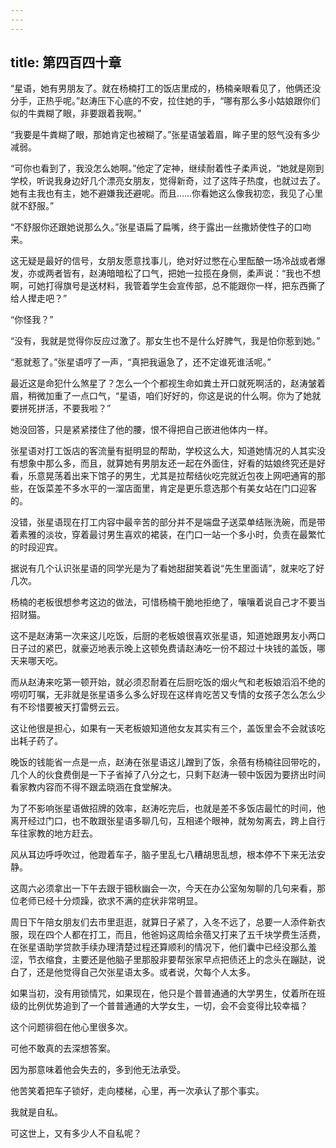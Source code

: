 ```yaml
---
---
---
```

title: 第四百四十章
---




“星语，她有男朋友了。就在杨楠打工的饭店里成的，杨楠亲眼看见了，他俩还没分手，正热乎呢。”赵涛压下心底的不安，拉住她的手，“哪有那么多小姑娘跟你们似的牛粪糊了眼，非要跟着我啊。”

“我要是牛粪糊了眼，那她肯定也被糊了。”张星语皱着眉，眸子里的怒气没有多少减弱。

“可你也看到了，我没怎么她啊。”他定了定神，继续耐着性子柔声说，“她就是刚到学校，听说我身边好几个漂亮女朋友，觉得新奇，过了这阵子热度，也就过去了。她有主我也有主，她不避嫌我还避呢。而且……你看她这么像我初恋，我见了心里就不舒服。”

“不舒服你还跟她说那么久。”张星语扁了扁嘴，终于露出一丝撒娇使性子的口吻来。

这无疑是最好的信号，女朋友愿意找事儿，绝对好过憋在心里酝酿一场冷战或者爆发，亦或两者皆有，赵涛暗暗松了口气，把她一拉揽在身侧，柔声说：“我也不想啊，可她打得旗号是送材料，我管着学生会宣传部，总不能跟你一样，把东西撕了给人撵走吧？”

“你怪我？”

“没有，我就是觉得你反应过激了。那女生也不是什么好脾气，我是怕你惹到她。”

“惹就惹了。”张星语哼了一声，“真把我逼急了，还不定谁死谁活呢。”

最近这是命犯什么煞星了？怎么一个个都视生命如粪土开口就死啊活的，赵涛皱着眉，稍微加重了一点口气，“星语，咱们好好的，你这是说的什么啊。你为了她就要拼死拼活，不要我啦？”

她没回答，只是紧紧搂住了他的腰，恨不得把自己嵌进他体内一样。

张星语对打工饭店的客流量有挺明显的帮助，学校这么大，知道她情况的人其实没有想象中那么多，而且，就算她有男朋友还一起在外面住，好看的姑娘终究还是好看，乐意晃荡着出来下馆子的男生，尤其是拉帮结伙吃完就近包夜上网吧通宵的那些，在饭菜差不多水平的一溜店面里，肯定是更乐意选那个有美女站在门口迎客的。

没错，张星语现在打工内容中最辛苦的部分并不是端盘子送菜单结账洗碗，而是带着素雅的淡妆，穿着最讨男生喜欢的裙装，在门口一站一个多小时，负责在最繁忙的时段迎宾。

据说有几个认识张星语的同学光是为了看她甜甜笑着说“先生里面请”，就来吃了好几次。

杨楠的老板很想参考这边的做法，可惜杨楠干脆地拒绝了，嚷嚷着说自己才不要当招财猫。

这不是赵涛第一次来这儿吃饭，后厨的老板娘很喜欢张星语，知道她跟男友小两口日子过的紧巴，就豪迈地表示晚上这顿免费请赵涛吃一份不超过十块钱的盖饭，哪天来哪天吃。

而从赵涛来吃第一顿开始，就必须忍耐着在后厨吃饭的烟火气和老板娘滔滔不绝的唠叨叮嘱，无非就是张星语多么多么好现在这样肯吃苦又专情的女孩子怎么怎么少有不珍惜要被天打雷劈云云。

这让他很是担心，如果有一天老板娘知道他女友其实有三个，盖饭里会不会就该吃出耗子药了。

晚饭的钱能省一点是一点，赵涛在张星语这儿蹭到了饭，余蓓有杨楠往回带吃的，几个人的伙食费倒是一下子省掉了八分之七，只剩下赵涛一顿中饭因为要挤出时间看家教内容而不得不跟孟晓涵在食堂解决。

为了不影响张星语做招牌的效率，赵涛吃完后，也就是差不多饭店最忙的时间，他离开经过门口，也不敢跟张星语多聊几句，互相递个眼神，就匆匆离去，跨上自行车往家教的地方赶去。

风从耳边呼呼吹过，他蹬着车子，脑子里乱七八糟胡思乱想，根本停不下来无法安静。

这周六必须拿出一下午去跟于钿秋幽会一次，今天在办公室匆匆聊的几句来看，那位老师已经十分烦躁，欲求不满的症状非常明显。

周日下午陪女朋友们去市里逛逛，就算日子紧了，入冬不远了，总要一人添件新衣服，现在四个人都在打工，而且，他爸妈这周给余蓓又打来了五千块学费生活费，在张星语助学贷款手续办理清楚过程还算顺利的情况下，他们囊中已经没那么羞涩，节衣缩食，主要还是他脑子里那股非要帮张家早点把债还上的念头在蹦跶，说白了，还是他觉得自己欠张星语太多。或者说，欠每个人太多。

如果当初，没有用锁情咒，如果现在，他只是个普普通通的大学男生，仗着所在班级的比例优势追到了一个普普通通的大学女生，一切，会不会变得比较幸福？

这个问题徘徊在他心里很多次。

可他不敢真的去深想答案。

因为那意味着他会失去的，多到他无法承受。

他苦笑着把车子锁好，走向楼梯，心里，再一次承认了那个事实。

我就是自私。

可这世上，又有多少人不自私呢？